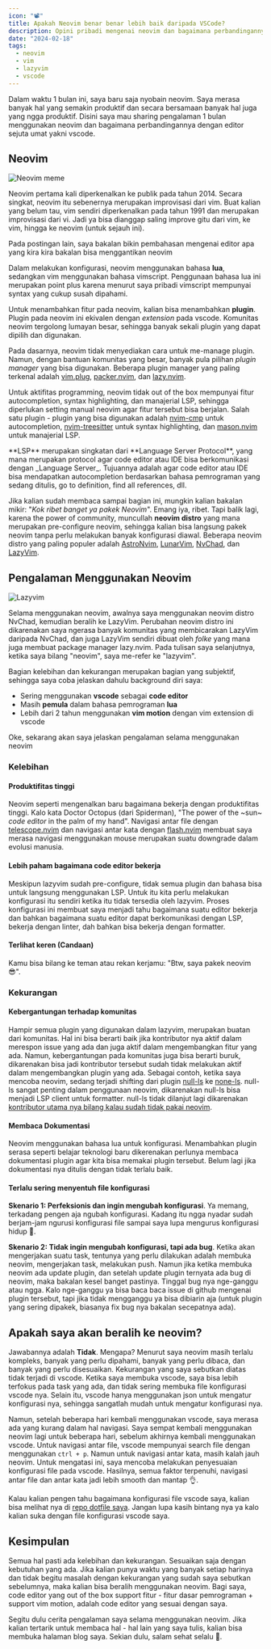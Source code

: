 ```yaml
---
icon: "📽️"
title: Apakah Neovim benar benar lebih baik daripada VSCode?
description: Opini pribadi mengenai neovim dan bagaimana perbandingannya dengan modern code editor seperti vscode
date: "2024-02-18"
tags:
  - neovim
  - vim
  - lazyvim
  - vscode
---
```


Dalam waktu 1 bulan ini, saya baru saja nyobain neovim. Saya merasa banyak hal yang semakin produktif dan secara bersamaan banyak hal juga yang ngga produktif. Disini saya mau sharing pengalaman 1 bulan menggunakan neovim dan bagaimana perbandingannya dengan editor sejuta umat yakni vscode.

## Neovim

<Image
  src="https://miro.medium.com/v2/resize:fit:1152/0*GV9sbK_g6fiNqsuS.jpg"
  alt="Neovim meme"
  size={300}
/>

Neovim pertama kali diperkenalkan ke publik pada tahun 2014. Secara singkat, neovim itu sebenernya merupakan improvisasi dari vim. Buat kalian yang belum tau, vim sendiri diperkenalkan pada tahun 1991 dan merupakan improvisasi dari vi. Jadi ya bisa dianggap saling improve gitu dari vim, ke vim, hingga ke neovim (untuk sejauh ini).

<Alert>
  Pada postingan lain, saya bakalan bikin pembahasan mengenai editor apa yang
  kira kira bakalan bisa menggantikan neovim
</Alert>

Dalam melakukan konfigurasi, neovim menggunakan bahasa **lua**, sedangkan vim menggunakan bahasa vimscript. Penggunaan bahasa lua ini merupakan point plus karena menurut saya pribadi vimscript mempunyai syntax yang cukup susah dipahami.

Untuk menambahkan fitur pada neovim, kalian bisa menambahkan **plugin**. Plugin pada neovim ini ekivalen dengan _extension_ pada vscode. Komunitas neovim tergolong lumayan besar, sehingga banyak sekali plugin yang dapat dipilih dan digunakan.

Pada dasarnya, neovim tidak menyediakan cara untuk me-manage plugin. Namun, dengan bantuan komunitas yang besar, banyak pula pilihan _plugin manager_ yang bisa digunakan. Beberapa plugin manager yang paling terkenal adalah [vim.plug](https://github.com/junegunn/vim-plug), [packer.nvim](https://github.com/wbthomason/packer.nvim), dan [lazy.nvim](https://github.com/folke/lazy.nvim).

Untuk aktifitas programming, neovim tidak out of the box mempunyai fitur autocompletion, syntax highlighting, dan manajerial LSP, sehingga diperlukan setting manual neovim agar fitur tersebut bisa berjalan. Salah satu plugin - plugin yang bisa digunakan adalah [nvim-cmp](https://github.com/hrsh7th/nvim-cmp) untuk autocompletion, [nvim-treesitter](https://github.com/nvim-treesitter/nvim-treesitter) untuk syntax highlighting, dan [mason.nvim](https://github.com/williamboman/mason.nvim) untuk manajerial LSP.

<Alert>
  **LSP** merupakan singkatan dari **Language Server Protocol**, yang mana
  merupakan protocol agar code editor atau IDE bisa berkomunikasi dengan
  _Language Server_. Tujuannya adalah agar code editor atau IDE bisa mendapatkan
  autocompletion berdasarkan bahasa pemrograman yang sedang ditulis, go to
  definition, find all references, dll.
</Alert>

Jika kalian sudah membaca sampai bagian ini, mungkin kalian bakalan mikir: "_Kok ribet banget ya pakek Neovim_". Emang iya, ribet. Tapi balik lagi, karena the power of community, muncullah **neovim distro** yang mana merupakan pre-configure neovim, sehingga kalian bisa langsung pakek neovim tanpa perlu melakukan banyak konfigurasi diawal. Beberapa neovim distro yang paling populer adalah [AstroNvim](https://astronvim.com), [LunarVim](https://www.lunarvim.org), [NvChad](https://nvchad.com), dan [LazyVim](https://www.lazyvim.org).

## Pengalaman Menggunakan Neovim

<Image
  src="https://user-images.githubusercontent.com/292349/213447056-92290767-ea16-430c-8727-ce994c93e9cc.png"
  alt="Lazyvim"
  size={1000}
  caption="Tampilan LazyVim"
/>

Selama menggunakan neovim, awalnya saya menggunakan neovim distro NvChad, kemudian beralih ke LazyVim. Perubahan neovim distro ini dikarenakan saya ngerasa banyak komunitas yang membicarakan LazyVim daripada NvChad, dan juga LazyVim sendiri dibuat oleh _folke_ yang mana juga membuat package manager lazy.nvim. Pada tulisan saya selanjutnya, ketika saya bilang "neovim", saya me-refer ke "lazyvim".

Bagian kelebihan dan kekurangan merupakan bagian yang subjektif, sehingga saya coba jelaskan dahulu background diri saya:

- Sering menggunakan **vscode** sebagai **code editor**
- Masih **pemula** dalam bahasa pemrograman **lua**
- Lebih dari 2 tahun menggunakan **vim motion** dengan vim extension di vscode

Oke, sekarang akan saya jelaskan pengalaman selama menggunakan neovim

### Kelebihan

#### Produktifitas tinggi

Neovim seperti mengenalkan baru bagaimana bekerja dengan produktifitas tinggi. Kalo kata Doctor Octopus (dari Spiderman), "The power of the ~sun~ _code editor_ in the palm of my hand". Navigasi antar file dengan [telescope.nvim](https://github.com/nvim-telescope/telescope.nvim) dan navigasi antar kata dengan [flash.nvim](https://github.com/folke/flash.nvim) membuat saya merasa navigasi menggunakan mouse merupakan suatu downgrade dalam evolusi manusia.

#### Lebih paham bagaimana code editor bekerja

Meskipun lazyvim sudah pre-configure, tidak semua plugin dan bahasa bisa untuk langsung menggunakan LSP. Untuk itu kita perlu melakukan konfigurasi itu sendiri ketika itu tidak tersedia oleh lazyvim. Proses konfigurasi ini membuat saya menjadi tahu bagaimana suatu editor bekerja dan bahkan bagaimana suatu editor dapat berkomunikasi dengan LSP, bekerja dengan linter, dah bahkan bisa bekerja dengan formatter.

#### Terlihat keren (Candaan)

Kamu bisa bilang ke teman atau rekan kerjamu: "Btw, saya pakek neovim 😎".

### Kekurangan

#### Kebergantungan terhadap komunitas

Hampir semua plugin yang digunakan dalam lazyvim, merupakan buatan dari komunitas. Hal ini bisa berarti baik jika kontributor nya aktif dalam merespon issue yang ada dan juga aktif dalam mengembangkan fitur yang ada. Namun, kebergantungan pada komunitas juga bisa berarti buruk, dikarenakan bisa jadi kontributor tersebut sudah tidak melakukan aktif dalam mengembangkan plugin yang ada. Sebagai contoh, ketika saya mencoba neovim, sedang terjadi shifting dari plugin [null-ls](https://github.com/jose-elias-alvarez/null-ls.nvim) ke [none-ls](https://github.com/nvimtools/none-ls.nvim). null-ls sangat penting dalam penggunaan neovim, dikarenakan null-ls bisa menjadi LSP client untuk formatter. null-ls tidak dilanjut lagi dikarenakan [kontributor utama nya bilang kalau sudah tidak pakai neovim](https://github.com/jose-elias-alvarez/null-ls.nvim/issues/1621).

#### Membaca Dokumentasi

Neovim menggunakan bahasa lua untuk konfigurasi. Menambahkan plugin serasa seperti belajar teknologi baru dikerenakan perlunya membaca dokumentasi plugin agar kita bisa memakai plugin tersebut. Belum lagi jika dokumentasi nya ditulis dengan tidak terlalu baik.

#### Terlalu sering menyentuh file konfigurasi

**Skenario 1: Perfeksionis dan ingin mengubah konfigurasi**. Ya memang, terkadang pengen aja ngubah konfigurasi. Kadang itu ngga nyadar sudah berjam-jam ngurusi konfigurasi file sampai saya lupa mengurus konfigurasi hidup 🥲.

**Skenario 2: Tidak ingin mengubah konfigurasi, tapi ada bug**. Ketika akan mengerjakan suatu task, tentunya yang perlu dilakukan adalah membuka neovim, mengerjakan task, melakukan push. Namun jika ketika membuka neovim ada update plugin, dan setelah update plugin ternyata ada bug di neovim, maka bakalan kesel banget pastinya. Tinggal bug nya nge-ganggu atau ngga. Kalo nge-ganggu ya bisa baca baca issue di github mengenai plugin tersebut, tapi jika tidak mengganggu ya bisa dibiarin aja (untuk plugin yang sering dipakek, biasanya fix bug nya bakalan secepatnya ada).

## Apakah saya akan beralih ke neovim?

Jawabannya adalah **Tidak**. Mengapa? Menurut saya neovim masih terlalu kompleks, banyak yang perlu dipahami, banyak yang perlu dibaca, dan banyak yang perlu disesuaikan. Kekurangan yang saya sebutkan diatas tidak terjadi di vscode. Ketika saya membuka vscode, saya bisa lebih terfokus pada task yang ada, dan tidak sering membuka file konfigurasi vscode nya. Selain itu, vscode hanya menggunakan json untuk mengatur konfigurasi nya, sehingga sangatlah mudah untuk mengatur konfigurasi nya.

Namun, setelah beberapa hari kembali menggunakan vscode, saya merasa ada yang kurang dalam hal navigasi. Saya sempat kembali menggunakan neovim lagi untuk beberapa hari, sebelum akhirnya kembali menggunakan vscode. Untuk navigasi antar file, vscode mempunyai search file dengan menggunakan `ctrl + p`. Namun untuk navigasi antar kata, masih kalah jauh neovim. Untuk mengatasi ini, saya mencoba melakukan penyesuaian konfigurasi file pada vscode. Hasilnya, semua faktor terpenuhi, navigasi antar file dan antar kata jadi lebih smooth dan mantap 👌.

Kalau kalian pengen tahu bagaimana konfigurasi file vscode saya, kalian bisa melihat nya di [repo dotfile saya](https://github.com/alfariiizi/dotfiles/tree/main/dot_config/private_Code/User). Jangan lupa kasih bintang nya ya kalo kalian suka dengan file konfigurasi vscode saya.

## Kesimpulan

Semua hal pasti ada kelebihan dan kekurangan. Sesuaikan saja dengan kebutuhan yang ada. Jika kalian punya waktu yang banyak setiap harinya dan tidak begitu masalah dengan kekurangan yang sudah saya sebutkan sebelumnya, maka kalian bisa beralih menggunakan neovim. Bagi saya, code editor yang out of the box support fitur - fitur dasar pemrograman + support vim motion, adalah code editor yang sesuai dengan saya.

Segitu dulu cerita pengalaman saya selama menggunakan neovim. Jika kalian tertarik untuk membaca hal - hal lain yang saya tulis, kalian bisa membuka <Link href="/blog">halaman blog saya</Link>. Sekian dulu, salam sehat selalu 👋.
